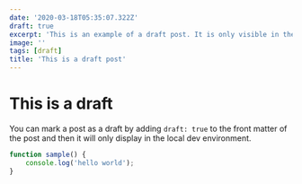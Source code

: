 ```yaml
---
date: '2020-03-18T05:35:07.322Z'
draft: true
excerpt: 'This is an example of a draft post. It is only visible in the local dev environment.'
image: ''
tags: [draft]
title: 'This is a draft post'
---
```



# This is a draft

You can mark a post as a draft by adding `draft: true` to the front matter of the post and then it will only display in the local dev environment.

```js
function sample() {
    console.log('hello world');
}
```
